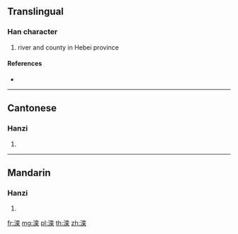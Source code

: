 {{also|灤}}
==Translingual==

===Han character===
{{Han char|rn=85|rad=水|as=10|sn=13|four=|canj=EYCD}}

# river and county in Hebei province

====References====
* {{Han ref|kx=0643.241|hdz=31704.010|uh=6EE6|ud=28390}}

----

==Cantonese==

===Hanzi===
{{yue-hanzi|jyut=|y=lyun4|tra=灤}}

# {{defn|lang=yue|sort=水10}}

----

==Mandarin==

===Hanzi===
{{cmn-hanzi|tra=灤|pin=[[luán]] ([[luan2]])|wg=luan<sup>2</sup>}}

# {{defn|lang=cmn|sort=水10}}

[[fr:滦]]
[[mg:滦]]
[[pl:滦]]
[[th:滦]]
[[zh:滦]]